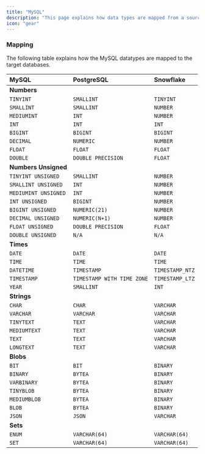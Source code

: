```yaml
---
title: "MySQL"
description: "This page explains how data types are mapped from a source MySQL database to target databases. Please visit the [MySQL Data Types Documentation](https://dev.mysql.com/doc/refman/8.4/en/data-types.html) to get a primer on the various MySQL datatypes. "
icon: "gear"
---
```


### Mapping

The following table explains how the MySQL datatypes are mapped to the target databases.

| MySQL                | PostgreSQL                 | Snowflake       |
| :------------------- | :------------------------- | :-------------- |
| **Numbers**          |                            |                 |
| `TINYINT`            | `SMALLINT`                 | `TINYINT`       |
| `SMALLINT`           | `SMALLINT`                 | `NUMBER`        |
| `MEDIUMINT`          | `INT`                      | `NUMBER`        |
| `INT`                | `INT`                      | `INT`           |
| `BIGINT`             | `BIGINT`                   | `BIGINT`        |
| `DECIMAL`            | `NUMERIC`                  | `NUMBER`        |
| `FLOAT`              | `FLOAT`                    | `FLOAT`         |
| `DOUBLE`             | `DOUBLE PRECISION`         | `FLOAT`         |
| **Numbers Unsigned** |                            |                 |
| `TINYINT UNSIGNED`   | `SMALLINT`                 | `NUMBER`        |
| `SMALLINT UNSIGNED`  | `INT`                      | `NUMBER`        |
| `MEDIUMINT UNSIGNED` | `INT`                      | `NUMBER`        |
| `INT UNSIGNED`       | `BIGINT`                   | `NUMBER`        |
| `BIGINT UNSIGNED`    | `NUMERIC(21)`              | `NUMBER`        |
| `DECIMAL UNSIGNED`   | `NUMERIC(N+1)`             | `NUMBER`        |
| `FLOAT UNSIGNED`     | `DOUBLE PRECISION`         | `FLOAT`         |
| `DOUBLE UNSIGNED`    | `N/A`                      | `N/A`           |
| **Times**            |                            |                 |
| `DATE`               | `DATE`                     | `DATE`          |
| `TIME`               | `TIME`                     | `TIME`          |
| `DATETIME`           | `TIMESTAMP`                | `TIMESTAMP_NTZ` |
| `TIMESTAMP`          | `TIMESTAMP WITH TIME ZONE` | `TIMESTAMP_LTZ` |
| `YEAR`               | `SMALLINT`                 | `INT`           |
| **Strings**          |                            |                 |
| `CHAR`               | `CHAR`                     | `VARCHAR`       |
| `VARCHAR`            | `VARCHAR`                  | `VARCHAR`       |
| `TINYTEXT`           | `TEXT`                     | `VARCHAR`       |
| `MEDIUMTEXT`         | `TEXT`                     | `VARCHAR`       |
| `TEXT`               | `TEXT`                     | `VARCHAR`       |
| `LONGTEXT`           | `TEXT`                     | `VARCHAR`       |
| **Blobs**            |                            |                 |
| `BIT`                | `BIT`                      | `BINARY`        |
| `BINARY`             | `BYTEA`                    | `BINARY`        |
| `VARBINARY`          | `BYTEA`                    | `BINARY`        |
| `TINYBLOB`           | `BYTEA`                    | `BINARY`        |
| `MEDIUMBLOB`         | `BYTEA`                    | `BINARY`        |
| `BLOB`               | `BYTEA`                    | `BINARY`        |
| `JSON`               | `JSON`                     | `VARCHAR`       |
| **Sets**             |                            |                 |
| `ENUM`               | `VARCHAR(64)`              | `VARCHAR(64)`   |
| `SET`                | `VARCHAR(64)`              | `VARCHAR(64)`   |